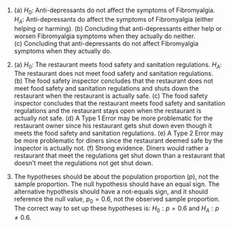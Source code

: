 1. \(a) $H_0$: Anti-depressants do not affect the symptoms of Fibromyalgia. $H_A$: Anti-depressants do affect the symptoms of Fibromyalgia (either helping or harming). (b) Concluding that anti-depressants either help or worsen Fibromyalgia symptoms when they actually do neither. (c) Concluding that anti-depressants do not affect Fibromyalgia symptoms when they actually do.

1. \(a) $H_0$: The restaurant meets food safety and sanitation regulations. $H_A$: The restaurant does not meet food safety and sanitation regulations. (b) The food safety inspector concludes that the restaurant does not meet food safety and sanitation regulations and shuts down the restaurant when the restaurant is actually safe. (c) The food safety inspector concludes that the restaurant meets food safety and sanitation regulations and the restaurant stays open when the restaurant is actually not safe. (d) A Type 1 Error may be more problematic for the restaurant owner since his restaurant gets shut down even though it meets the food safety and sanitation regulations. (e) A Type 2 Error may be more problematic for diners since the restaurant deemed safe by the inspector is actually not. (f) Strong evidence. Diners would rather a restaurant that meet the regulations get shut down than a restaurant that doesn't meet the regulations not get shut down.

1. The hypotheses should be about the population proportion ($p$), not the sample proportion. The null hypothesis should have an equal sign. The alternative hypothesis should have a not-equals sign, and it should reference the null value, $p_0 = 0.6$, not the observed sample proportion. The correct way to set up these hypotheses is: $H_0: p = 0.6$ and $H_A: p \neq 0.6$.

